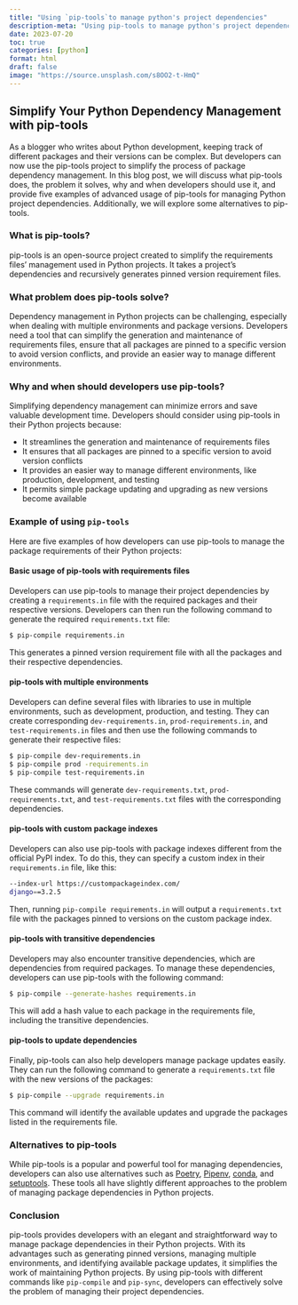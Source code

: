 ```yaml
---
title: "Using `pip-tools`to manage python's project dependencies"
description-meta: "Using pip-tools to manage python's project dependencies`"
date: 2023-07-20
toc: true
categories: [python]
format: html
draft: false
image: "https://source.unsplash.com/s8OO2-t-HmQ"
---
```


## Simplify Your Python Dependency Management with pip-tools 

As a blogger who writes about Python development, keeping track of different packages and their versions can be complex. But developers can now use the pip-tools project to simplify the process of package dependency management. In this blog post, we will discuss what pip-tools does, the problem it solves, why and when developers should use it, and provide five examples of advanced usage of pip-tools for managing Python project dependencies. Additionally, we will explore some alternatives to pip-tools.

### What is pip-tools?

pip-tools is an open-source project created to simplify the requirements files' management used in Python projects. It takes a project's dependencies and recursively generates pinned version requirement files.

### What problem does pip-tools solve?

Dependency management in Python projects can be challenging, especially when dealing with multiple environments and package versions. Developers need a tool that can simplify the generation and maintenance of requirements files, ensure that all packages are pinned to a specific version to avoid version conflicts, and provide an easier way to manage different environments.

### Why and when should developers use pip-tools?

Simplifying dependency management can minimize errors and save valuable development time. Developers should consider using pip-tools in their Python projects because:

- It streamlines the generation and maintenance of requirements files
- It ensures that all packages are pinned to a specific version to avoid version conflicts
- It provides an easier way to manage different environments, like production, development, and testing
- It permits simple package updating and upgrading as new versions become available

### Example of using `pip-tools`

Here are five examples of how developers can use pip-tools to manage the package requirements of their Python projects:

#### Basic usage of pip-tools with requirements files

Developers can use pip-tools to manage their project dependencies by creating a `requirements.in` file with the required packages and their respective versions. Developers can then run the following command to generate the required `requirements.txt` file:

```bash
$ pip-compile requirements.in
```

This generates a pinned version requirement file with all the packages and their respective dependencies.

#### pip-tools with multiple environments

Developers can define several files with libraries to use in multiple environments, such as development, production, and testing. They can create corresponding `dev-requirements.in`, `prod-requirements.in`, and `test-requirements.in` files and then use the following commands to generate their respective files:

```bash
$ pip-compile dev-requirements.in
$ pip-compile prod -requirements.in
$ pip-compile test-requirements.in
```

These commands will generate `dev-requirements.txt`, `prod-requirements.txt`, and `test-requirements.txt` files with the corresponding dependencies.

#### pip-tools with custom package indexes

Developers can also use pip-tools with package indexes different from the official PyPI index. To do this, they can specify a custom index in their `requirements.in` file, like this:

```bash
--index-url https://custompackageindex.com/
django==3.2.5
```

Then, running `pip-compile requirements.in` will output a `requirements.txt` file with the packages pinned to versions on the custom package index.

#### pip-tools with transitive dependencies

Developers may also encounter transitive dependencies, which are dependencies from required packages. To manage these dependencies, developers can use pip-tools with the following command:

```bash
$ pip-compile --generate-hashes requirements.in
```

This will add a hash value to each package in the requirements file, including the transitive dependencies.

#### pip-tools to update dependencies

Finally, pip-tools can also help developers manage package updates easily. They can run the following command to generate a `requirements.txt` file with the new versions of the packages:

```bash
$ pip-compile --upgrade requirements.in 
```

This command will identify the available updates and upgrade the packages listed in the requirements file.

### Alternatives to pip-tools

While pip-tools is a popular and powerful tool for managing dependencies, developers can also use alternatives such as [Poetry](https://python-poetry.org/), [Pipenv](https://pipenv.pypa.io/), [conda](https://docs.conda.io/en/latest/), and [setuptools](https://setuptools.pypa.io/en/latest/). These tools all have slightly different approaches to the problem of managing package dependencies in Python projects. 

### Conclusion

pip-tools provides developers with an elegant and straightforward way to manage package dependencies in their Python projects. With its advantages such as generating pinned versions, managing multiple environments, and identifying available package updates, it simplifies the work of maintaining Python projects. By using pip-tools with different commands like `pip-compile` and `pip-sync`, developers can effectively solve the problem of managing their project dependencies.

